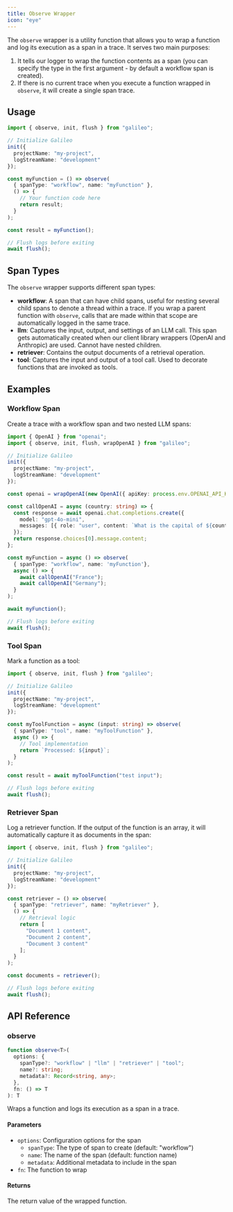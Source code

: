 ```yaml
---
title: Observe Wrapper
icon: "eye"
---
```


The `observe` wrapper is a utility function that allows you to wrap a function and log its execution as a span in a trace. It serves two main purposes:

1. It tells our logger to wrap the function contents as a span (you can specify the type in the first argument - by default a workflow span is created).
2. If there is no current trace when you execute a function wrapped in `observe`, it will create a single span trace.

## Usage

```typescript
import { observe, init, flush } from "galileo";

// Initialize Galileo
init({
  projectName: "my-project",
  logStreamName: "development"
});

const myFunction = () => observe(
  { spanType: "workflow", name: "myFunction" },
  () => {
    // Your function code here
    return result;
  }
);

const result = myFunction();

// Flush logs before exiting
await flush();
```

## Span Types

The `observe` wrapper supports different span types:

- **workflow**: A span that can have child spans, useful for nesting several child spans to denote a thread within a trace. If you wrap a parent function with `observe`, calls that are made within that scope are automatically logged in the same trace.
- **llm**: Captures the input, output, and settings of an LLM call. This span gets automatically created when our client library wrappers (OpenAI and Anthropic) are used. Cannot have nested children.
- **retriever**: Contains the output documents of a retrieval operation.
- **tool**: Captures the input and output of a tool call. Used to decorate functions that are invoked as tools.

## Examples

### Workflow Span

Create a trace with a workflow span and two nested LLM spans:

```typescript
import { OpenAI } from "openai";
import { observe, init, flush, wrapOpenAI } from "galileo";

// Initialize Galileo
init({
  projectName: "my-project",
  logStreamName: "development"
});

const openai = wrapOpenAI(new OpenAI({ apiKey: process.env.OPENAI_API_KEY }));

const callOpenAI = async (country: string) => {
  const response = await openai.chat.completions.create({
    model: "gpt-4o-mini",
    messages: [{ role: "user", content: `What is the capital of ${country}?` }],
  });
  return response.choices[0].message.content;
};

const myFunction = async () => observe(
  { spanType: "workflow", name: 'myFunction'}, 
  async () => {
    await callOpenAI("France");
    await callOpenAI("Germany");
  }
);

await myFunction();

// Flush logs before exiting
await flush();
```

### Tool Span

Mark a function as a tool:

```typescript
import { observe, init, flush } from "galileo";

// Initialize Galileo
init({
  projectName: "my-project",
  logStreamName: "development"
});

const myToolFunction = async (input: string) => observe(
  { spanType: "tool", name: "myToolFunction" }, 
  async () => {
    // Tool implementation
    return `Processed: ${input}`;
  }
);

const result = await myToolFunction("test input");

// Flush logs before exiting
await flush();
```

### Retriever Span

Log a retriever function. If the output of the function is an array, it will automatically capture it as documents in the span:

```typescript
import { observe, init, flush } from "galileo";

// Initialize Galileo
init({
  projectName: "my-project",
  logStreamName: "development"
});

const retriever = () => observe(
  { spanType: "retriever", name: "myRetriever" },
  () => {
    // Retrieval logic
    return [
      "Document 1 content",
      "Document 2 content",
      "Document 3 content"
    ];
  }
); 

const documents = retriever();

// Flush logs before exiting
await flush();
```

## API Reference

### observe

```typescript
function observe<T>(
  options: {
    spanType?: "workflow" | "llm" | "retriever" | "tool";
    name?: string;
    metadata?: Record<string, any>;
  },
  fn: () => T
): T
```

Wraps a function and logs its execution as a span in a trace.

#### Parameters

- `options`: Configuration options for the span
  - `spanType`: The type of span to create (default: "workflow")
  - `name`: The name of the span (default: function name)
  - `metadata`: Additional metadata to include in the span
- `fn`: The function to wrap

#### Returns

The return value of the wrapped function.